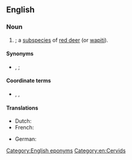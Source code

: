 ==English==
{{wikipedia|red deer}}
{{wikispecies|Cervus elaphus}}
{{wikispecies|Cervus canadensis}}

===Noun===
{{en-noun|head=[[Nelson]]'s [[elk]]|Nelson's elk}}

# {{taxlink|Cervus elaphus nelsoni|subspecies|noshow=1}}; a [[subspecies]] of [[red deer]] (or [[wapiti]]).

====Synonyms====
* {{sense|Cervus elaphus nelsoni}} {{vern|Rocky Mountain elk}}, {{vern|Yellowstone elk}}; {{taxlink|Cervus canadensis nelsoni|subspecies|noshow=1}}

====Coordinate terms====
* {{sense|Cervus elaphus nelsoni}} {{l|en|Roosevelt elk}}, {{vern|tule elk}}, {{vern|Manitoban elk}}

====Translations====
{{trans-top|wapiti subspecies}}
* Dutch: {{t+|nl|wapiti|m}}
* French: {{t|fr|cerf wapiti|m}}
{{trans-mid}}
* German: {{t+|de|Wapiti}}
{{trans-bottom}}

[[Category:English eponyms]]
[[Category:en:Cervids]]